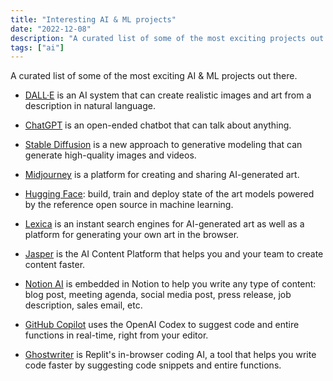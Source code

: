 ```yaml
---
title: "Interesting AI & ML projects"
date: "2022-12-08"
description: "A curated list of some of the most exciting projects out there."
tags: ["ai"]
---
```


A curated list of some of the most exciting AI & ML projects out there.

- [DALL·E](https://openai.com/dall-e-2) is an AI system that can create realistic images and art from a description in natural language.

- [ChatGPT](https://chat.openai.com/chat) is an open-ended chatbot that can talk about anything.

- [Stable Diffusion](https://stability.ai/blog/stable-diffusion-public-release) is a new approach to generative modeling that can generate high-quality images and videos.

- [Midjourney](https://www.midjourney.com/showcase/top) is a platform for creating and sharing AI-generated art.

- [Hugging Face](https://huggingface.co): build, train and deploy state of the art models powered by the reference open source in machine learning.

- [Lexica](https://lexica.art) is an instant search engines for AI-generated art as well as a platform for generating your own art in the browser.

- [Jasper](https://www.jasper.ai) is the AI Content Platform that helps you and your team to create content faster.

- [Notion AI](https://www.notion.so/product/ai) is embedded in Notion to help you write any type of content: blog post, meeting agenda, social media post, press release, job description, sales email, etc.

- [GitHub Copilot](https://github.com/features/copilot) uses the OpenAI Codex to suggest code and entire functions in real-time, right from your editor.

- [Ghostwriter](https://replit.com/site/ghostwriter) is Replit's in-browser coding AI, a tool that helps you write code faster by suggesting code snippets and entire functions.
